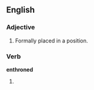 ==English==
===Adjective===
{{en-adj|-}}

#Formally placed in a position.

===Verb===
'''enthroned'''

#{{past of|[[enthrone]]}}